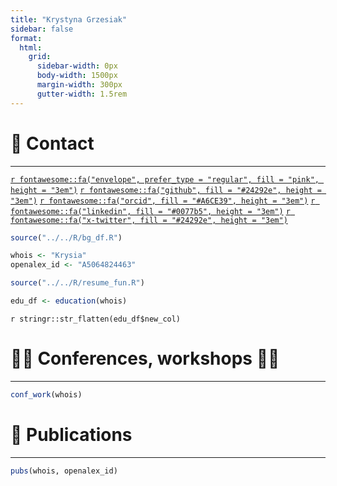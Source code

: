```yaml
---
title: "Krystyna Grzesiak"
sidebar: false
format:
  html:
    grid:
      sidebar-width: 0px
      body-width: 1500px
      margin-width: 300px
      gutter-width: 1.5rem
---
```


<!-- # 📝 **Bio** -->

<!-- ------------------------------------------------------------------------ -->

<!-- something -->


# 📱 **Contact** {#contact}

------------------------------------------------------------------------

[`r fontawesome::fa("envelope", prefer_type = "regular", fill = "pink", height = "3em")`](mailto:krystyna.grzesiak@math.uni.wroc.pl)
[`r fontawesome::fa("github", fill = "#24292e", height = "3em")`](https://github.com/KrystynaGrzesiak)
[`r fontawesome::fa("orcid", fill = "#A6CE39", height = "3em")`](https://orcid.org/0000-0003-2581-7722)
<!-- [`r fontawesome::fa("facebook", fill = "#304f85", height = "3em")`](https://www.facebook.com/) -->
[`r fontawesome::fa("linkedin", fill = "#0077b5", height = "3em")`](https://www.linkedin.com/in/krystyna-grzesiak-7bb290189/)
<!-- [`r fontawesome::fa("twitter", fill = "#15a7ff", height = "3em")`](https://twitter.com/) -->
[`r fontawesome::fa("x-twitter", fill = "#24292e", height = "3em")`](https://x.com/krystyna_grz/)
<!-- [`r fontawesome::fa("steam", fill = "#2f4f4f", height = "3em")`]() -->
<!-- [`r fontawesome::fa("playstation", fill = "#4739aa", height = "3em")`]() -->

```r
source("../../R/bg_df.R")

whois <- "Krysia"
openalex_id <- "A5064824463"

source("../../R/resume_fun.R")
```


<!-- # 🚀 **Research stays** -->

<!-- ------------------------------------------------------------------------ -->

<!-- ```{r, echo=FALSE, message=FALSE} -->

<!-- research_stay(whois) -->

<!-- ``` -->


<!-- # 💻🧫 **Experience** -->

<!-- ------------------------------------------------------------------------ -->

<!-- ```{r, echo=FALSE, message=FALSE} -->

<!-- work(whois) -->

<!-- ``` -->


<!-- # 🎓 **Education** -->

<!-- ------------------------------------------------------------------------ -->

```r

edu_df <- education(whois)

```

`r stringr::str_flatten(edu_df$new_col)`


# 👏🏻 **Conferences, workshops** 🤝🏻 

------------------------------------------------------------------------

```r

conf_work(whois)

```


#  📖 **Publications**

------------------------------------------------------------------------

```r

pubs(whois, openalex_id)

```


<!-- #  🧑🏻‍🔬 **Other activities** -->

<!-- ------------------------------------------------------------------------ -->